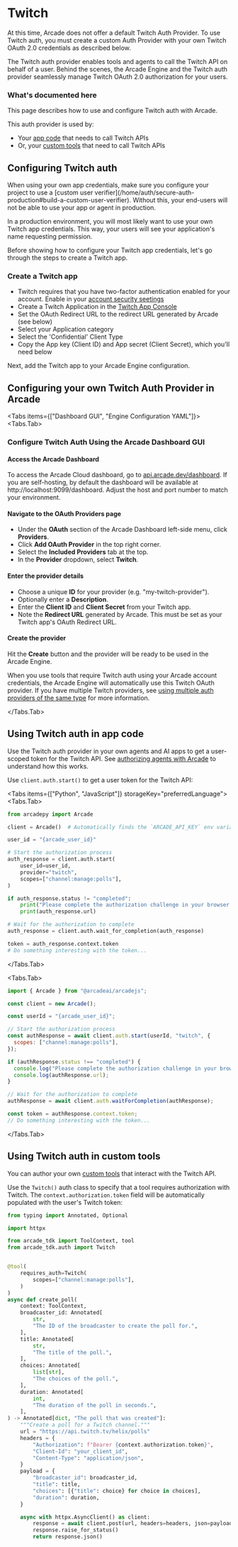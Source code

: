 
# Twitch

<Callout type="info">
  At this time, Arcade does not offer a default Twitch Auth Provider. To use
  Twitch auth, you must create a custom Auth Provider with your own Twitch OAuth
  2.0 credentials as described below.
</Callout>

The Twitch auth provider enables tools and agents to call the Twitch API on behalf of a user. Behind the scenes, the Arcade Engine and the Twitch auth provider seamlessly manage Twitch OAuth 2.0 authorization for your users.

### What's documented here

This page describes how to use and configure Twitch auth with Arcade.

This auth provider is used by:

- Your [app code](#using-twitch-auth-in-app-code) that needs to call Twitch APIs
- Or, your [custom tools](#using-twitch-auth-in-custom-tools) that need to call Twitch APIs

## Configuring Twitch auth

<Callout type="info">
  When using your own app credentials, make sure you configure your project to
  use a [custom user
  verifier](/home/auth/secure-auth-production#build-a-custom-user-verifier).
  Without this, your end-users will not be able to use your app or agent in
  production.
</Callout>

In a production environment, you will most likely want to use your own Twitch app credentials. This way, your users will see your application's name requesting permission.


Before showing how to configure your Twitch app credentials, let's go through the steps to create a Twitch app.

### Create a Twitch app

- Twitch requires that you have two-factor authentication enabled for your account. Enable in your [account security seetings](https://www.twitch.tv/settings/security)
- Create a Twitch Application in the [Twitch App Console](https://dev.twitch.tv/console/apps)
- Set the OAuth Redirect URL to the redirect URL generated by Arcade (see below)
- Select your Application category
- Select the 'Confidential' Client Type
- Copy the App key (Client ID) and App secret (Client Secret), which you'll need below

Next, add the Twitch app to your Arcade Engine configuration.

## Configuring your own Twitch Auth Provider in Arcade



<Tabs items={["Dashboard GUI", "Engine Configuration YAML"]}>
<Tabs.Tab>

### Configure Twitch Auth Using the Arcade Dashboard GUI

<Steps>

#### Access the Arcade Dashboard

To access the Arcade Cloud dashboard, go to [api.arcade.dev/dashboard](https://api.arcade.dev/dashboard). If you are self-hosting, by default the dashboard will be available at http://localhost:9099/dashboard. Adjust the host and port number to match your environment.

#### Navigate to the OAuth Providers page

- Under the **OAuth** section of the Arcade Dashboard left-side menu, click **Providers**.
- Click **Add OAuth Provider** in the top right corner.
- Select the **Included Providers** tab at the top.
- In the **Provider** dropdown, select **Twitch**.

#### Enter the provider details

- Choose a unique **ID** for your provider (e.g. "my-twitch-provider").
- Optionally enter a **Description**.
- Enter the **Client ID** and **Client Secret** from your Twitch app.
- Note the **Redirect URL** generated by Arcade. This must be set as your Twitch app's OAuth Redirect URL.

#### Create the provider

Hit the **Create** button and the provider will be ready to be used in the Arcade Engine.

</Steps>

When you use tools that require Twitch auth using your Arcade account credentials, the Arcade Engine will automatically use this Twitch OAuth provider. If you have multiple Twitch providers, see [using multiple auth providers of the same type](/home/auth-providers#using-multiple-providers-of-the-same-type) for more information.

</Tabs.Tab>
</Tabs>

## Using Twitch auth in app code

Use the Twitch auth provider in your own agents and AI apps to get a user-scoped token for the Twitch API. See [authorizing agents with Arcade](/home/auth/how-arcade-helps) to understand how this works.

Use `client.auth.start()` to get a user token for the Twitch API:

<Tabs items={["Python", "JavaScript"]} storageKey="preferredLanguage">
<Tabs.Tab>

```python {8-12}
from arcadepy import Arcade

client = Arcade()  # Automatically finds the `ARCADE_API_KEY` env variable

user_id = "{arcade_user_id}"

# Start the authorization process
auth_response = client.auth.start(
    user_id=user_id,
    provider="twitch",
    scopes=["channel:manage:polls"],
)

if auth_response.status != "completed":
    print("Please complete the authorization challenge in your browser:")
    print(auth_response.url)

# Wait for the authorization to complete
auth_response = client.auth.wait_for_completion(auth_response)

token = auth_response.context.token
# Do something interesting with the token...
```

</Tabs.Tab>

<Tabs.Tab>

```javascript {8-10}
import { Arcade } from "@arcadeai/arcadejs";

const client = new Arcade();

const userId = "{arcade_user_id}";

// Start the authorization process
const authResponse = await client.auth.start(userId, "twitch", {
  scopes: ["channel:manage:polls"],
});

if (authResponse.status !== "completed") {
  console.log("Please complete the authorization challenge in your browser:");
  console.log(authResponse.url);
}

// Wait for the authorization to complete
authResponse = await client.auth.waitForCompletion(authResponse);

const token = authResponse.context.token;
// Do something interesting with the token...
```

</Tabs.Tab>

</Tabs>

## Using Twitch auth in custom tools

You can author your own [custom tools](/home/build-tools/create-a-mcp-server) that interact with the Twitch API.

Use the `Twitch()` auth class to specify that a tool requires authorization with Twitch. The `context.authorization.token` field will be automatically populated with the user's Twitch token:

```python {5-6,9-13,36}
from typing import Annotated, Optional

import httpx

from arcade_tdk import ToolContext, tool
from arcade_tdk.auth import Twitch


@tool(
    requires_auth=Twitch(
        scopes=["channel:manage:polls"],
    )
)
async def create_poll(
    context: ToolContext,
    broadcaster_id: Annotated[
        str,
        "The ID of the broadcaster to create the poll for.",
    ],
    title: Annotated[
        str,
        "The title of the poll.",
    ],
    choices: Annotated[
        list[str],
        "The choices of the poll.",
    ],
    duration: Annotated[
        int,
        "The duration of the poll in seconds.",
    ],
) -> Annotated[dict, "The poll that was created"]:
    """Create a poll for a Twitch channel."""
    url = "https://api.twitch.tv/helix/polls"
    headers = {
        "Authorization": f"Bearer {context.authorization.token}",
        "Client-Id": "your_client_id",
        "Content-Type": "application/json",
    }
    payload = {
        "broadcaster_id": broadcaster_id,
        "title": title,
        "choices": [{"title": choice} for choice in choices],
        "duration": duration,
    }

    async with httpx.AsyncClient() as client:
        response = await client.post(url, headers=headers, json=payload)
        response.raise_for_status()
        return response.json()
```
